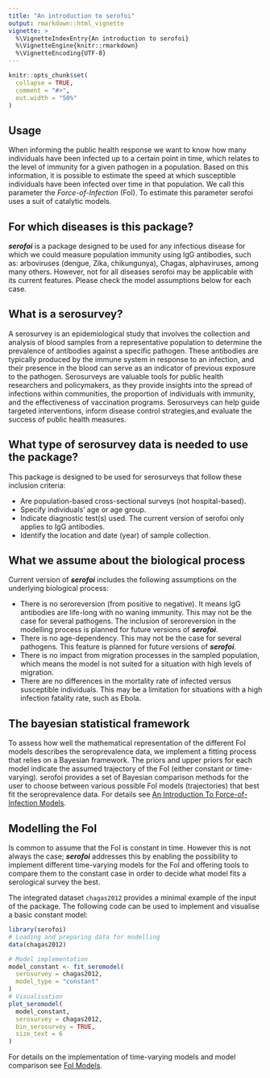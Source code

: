 ```yaml
---
title: "An introduction to serofoi"
output: rmarkdown::html_vignette
vignette: >
  %\VignetteIndexEntry{An introduction to serofoi}
  %\VignetteEngine{knitr::rmarkdown}
  %\VignetteEncoding{UTF-8}
---
```


```r
knitr::opts_chunk$set(
  collapse = TRUE,
  comment = "#>",
  out.width = "50%"
)
```

::: {.alert .alert-primary}
## Usage{-}

When informing the public health response we want to know how many individuals have been infected up to a certain point in time, which relates to the level of immunity for a given pathogen in a population. Based on this information, it is possible to estimate the speed at which susceptible individuals have been infected over time in that population. We call this parameter the *Force-of-Infection* (FoI). To estimate this parameter serofoi uses a suit of catalytic models.
:::

## For which diseases is this package?

***serofoi*** is a package designed to be used for any infectious disease for which we could measure population immunity using IgG antibodies, such as: arboviruses (dengue, Zika, chikungunya), Chagas, alphaviruses, among many others. However, not for all diseases serofoi may be applicable with its current features. Please check the model assumptions below for each case.

## What is a serosurvey?

A serosurvey is an epidemiological study that involves the collection and analysis of blood samples from a representative population to determine the prevalence of antibodies against a specific pathogen. These antibodies are typically produced by the immune system in response to an infection, and their presence in the blood can serve as an indicator of previous exposure to the pathogen. Serosurveys are valuable tools for public health researchers and policymakers, as they provide insights into the spread of infections within communities, the proportion of individuals with immunity, and the effectiveness of vaccination programs. Serosurveys can help guide targeted interventions, inform disease control strategies,and evaluate the success of public health measures.

## What type of serosurvey data is needed to use the package?

This package is designed to be used for serosurveys that follow these inclusion criteria:

* Are population-based cross-sectional surveys (not hospital-based).
* Specify individuals' age or age group.
* Indicate diagnostic test(s) used. The current version of serofoi only applies to IgG antibodies.
* Identify the location and date (year) of sample collection.

## What we assume about the biological process

Current version of ***serofoi*** includes the following assumptions on the underlying biological process:

* There is no seroreversion (from positive to negative). It means IgG antibodies are life-long with no waning immunity. This may not be the case for several pathogens. The inclusion of seroreversion in the modelling process is planned for future versions of ***serofoi***.
* There is no age-dependency. This may not be the case for several pathogens. This feature is planned for future versions of ***serofoi***.
* There is no impact from migration processes in the sampled population, which means the model is not suited for a situation with high levels of migration. 
* There are no differences in the mortality rate of infected versus susceptible individuals. This may be a limitation for situations with a high infection fatality rate, such as Ebola.

## The bayesian statistical framework

To assess how well the mathematical representation of the different FoI models describes the seroprevalence data, we implement a fitting process that relies on a Bayesian framework. The priors and upper priors for each model indicate the assumed trajectory of the FoI (either constant or time-varying). serofoi provides a set of Bayesian comparison methods for the user to choose between various possible FoI models (trajectories) that best fit the seroprevalence data. For details see [An Introduction To Force-of-Infection Models](https://epiverse-trace.github.io/serofoi/articles/foi_models.html).

## Modelling the FoI

Is common to assume that the FoI is constant in time. However this is not always the case; ***serofoi*** addresses this by enabling the possibility to implement different time-varying models for the FoI and offering tools to compare them to the constant case in order to decide what model fits a serological survey the best.

The integrated dataset `chagas2012` provides a minimal example of the input of the package. The following code can be used to implement and visualise a basic constant model:

```r
library(serofoi)
# Loading and preparing data for modelling
data(chagas2012)

# Model implementation
model_constant <- fit_seromodel(
  serosurvey = chagas2012,
  model_type = "constant"
)
# Visualisation
plot_seromodel(
  model_constant,
  serosurvey = chagas2012,
  bin_serosurvey = TRUE,
  size_text = 6
)
```
For details on the implementation of time-varying models and model comparison see [FoI Models](https://epiverse-trace.github.io/serofoi/articles/foi_models.html).
